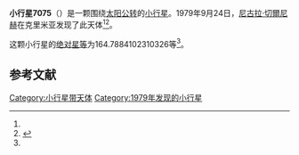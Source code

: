 {{Infobox planet
| bgcolour = #FFFFC0
| name = 7075 Sadovnichij
| symbol = 
| image = 
| caption = 
| discovery = yes
| discovery_ref = 
| discoverer = [[尼古拉·切爾尼赫|尼古拉·切爾尼赫]]
| discovery_site = [[克里米亚|克里米亚]] 
| discovered = 1979年9月24日
| designations = yes
| mp_name = 
| named_after = 
| alt_names = 1979 SN4/ 1978 JW3 / 1991 JH7 / 1992 QD
| mp_category = [[主带小行星|主带小行星]]
| orbit_ref = <ref name="a">[http://ssd.jpl.nasa.gov/sbdb.cgi?sstr=7075 7075 Sadovnichij] {{Wayback|url=http://ssd.jpl.nasa.gov/sbdb.cgi?sstr=7075 |date=20210717065704 }}，小行星數據庫瀏覽器（JPL Small-Body Database Browser）－[[美国国家航空航天局|美国国家航空航天局]]喷气推进实验室</ref>
| epoch = 2456400.5 (2013年4月18日更新)
| aphelion = {{convert|3.147350742844929|AU|km|3|abbr=on|lk=out}}
| perihelion = {{convert|2.205523333359106|AU|km|3|abbr=on}}
| semimajor = {{convert|2.676437038102017|AU|km|3|abbr=on}}
| eccentricity = 0.175947985
| period = 1599.314865 [[日|日]]<br />4.38[[儒略年|儒略年]]
| avg_speed = 
| inclination = 12.56763237118361
| asc_node = 176.160265702973
| mean_anomaly = 
| arg_peri = 164.7884102310326
| satellites = 
| physical_characteristics = yes
| dimensions = 
| mass = 
| density = 
| surface_grav = 
| escape_velocity = 
| sidereal_day = 
| axial_tilt = 
| pole_ecliptic_lat = 
| pole_ecliptic_lon = 
| albedo = 
| temperatures= 
| temp_name1 = 
| mean_temp_1 = 
| max_temp_1 = 
| temp_name2 = 
| max_temp_2 = 
| spectral_type = 
| abs_magnitude = 164.7884102310326
}}

'''小行星7075'''（{{lang-en|7075 Sadovnichij}}）是一颗围绕[[太阳|太阳]][[公转|公转]]的[[小行星|小行星]]。1979年9月24日，[[尼古拉·切爾尼赫|尼古拉·切爾尼赫]]在克里米亚发现了此天体<ref name="a" /><ref>{{cite news|title=小行星列表|url=http://cfa-www.harvard.edu/iau/lists/NumberedMPs.txt|accessdate=2013-07-08|newspaper=哈佛大学|archive-date=2008-05-17|archive-url=https://web.archive.org/web/20080517010638/http://cfa-www.harvard.edu/iau/lists/NumberedMPs.txt|dead-url=no}}</ref>。

这颗小行星的[[绝对星等|绝对星等]]为164.7884102310326等<ref name="a" />。

==参考文献==
{{reflist}}
{{Minor Planet Number|[[小行星7074|小行星7074]]|[[小行星7076|小行星7076]]}}

{{小天体}}

[[Category:小行星带天体|Category:小行星带天体]]
[[Category:1979年发现的小行星|Category:1979年发现的小行星]]

{{asteroid-stub}}
